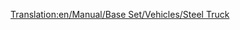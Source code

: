 [[Translation:en/Manual/Base Set/Vehicles/Steel Truck]]
{{hu/Navbox Vagonok}}
{{hu/Vagonok|Name=Acélszállító vagon
|Picture=[[File:en/Steeltruck.png]]
|NormalCost=£1,148 ($2,296)
|NormalWeight=18 / 38 t
|NormalCapacity=20 tonna acél
|MonoCost=£1,148 ($2,296)
|MonoWeight=18 / 43 t
|MonoCapacity=25 tonna acél
|MagCost=£1,148 ($2,296)
|MagWeight=18 / 45 t
|MagCapacity=27 tonna acél
|Description=Rakományához, az [[hu/Manual/Base Set/Economy/Acél|acélhoz]] hasonlóan csak [[hu/Manual/Éghajlatok#Mérsékelt|mérsékelt]] éghajlaton elérhető.
}}